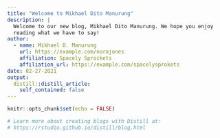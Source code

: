 ```yaml
---
title: "Welcome to Mikhael Dito Manurung"
description: |
  Welcome to our new blog, Mikhael Dito Manurung. We hope you enjoy 
  reading what we have to say!
author:
  - name: Mikhael D. Manurung 
    url: https://example.com/norajones
    affiliation: Spacely Sprockets
    affiliation_url: https://example.com/spacelysprokets
date: 02-27-2021
output:
  distill::distill_article:
    self_contained: false
---
```


```r
knitr::opts_chunk$set(echo = FALSE)

# Learn more about creating blogs with Distill at:
# https://rstudio.github.io/distill/blog.html

```



